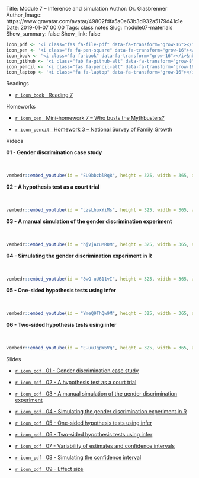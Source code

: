 Title: Module 7 – Inference and simulation
Author: Dr. Glasbrenner
Author_Image: https://www.gravatar.com/avatar/49802fdfa5a0e63b3d932a5179d41c1e
Date: 2019-01-07 00:00
Tags: class notes
Slug: module07-materials
Show_summary: false
Show_link: false

```r
icon_pdf <- '<i class="fas fa-file-pdf" data-fa-transform="grow-16"></i>&nbsp;'
icon_pen <- '<i class="fa fa-pen-square" data-fa-transform="grow-16"></i>&nbsp;'
icon_book <- '<i class="fa fa-book" data-fa-transform="grow-16"></i>&nbsp;'
icon_github <- '<i class="fab fa-github-alt" data-fa-transform="grow-8"></i>&nbsp;'
icon_pencil <- '<i class="fas fa-pencil-alt" data-fa-transform="grow-16"></i>&nbsp;'
icon_laptop <- '<i class="fa fa-laptop" data-fa-transform="grow-16"></i>&nbsp;'
```

[Readings]{.h2}

::: {.no-bullets}
*   [`r icon_book` &nbsp; [Reading 7]{.card-downloads-format}][reading07]
:::

<div style="margin-bottom: 1em"></div>

[Homeworks]{.h2}

::: {.no-bullets}
*   [`r icon_pen` &nbsp; [Mini-homework 7 -- Who busts the Mythbusters?]{.card-downloads-format}][mini-homework07]

*   [`r icon_pencil` &nbsp; [Homework 3 -- National Survey of Family Growth]{.card-downloads-format}][homework03]
:::

<div style="margin-bottom: 1em"></div>

[Videos]{.h2}

::::: {.videos-container}
::: {.video-item}
<p style="height: 50px">**01 - Gender discrimination case study**</p>

```r
vembedr::embed_youtube(id = "EL9bbzblRq8", height = 325, width = 365, allowfullscreen = TRUE, frameborder = 0)
```
:::

::: {.video-item}
<p style="height: 50px">**02 - A hypothesis test as a court trial**</p>

```r
vembedr::embed_youtube(id = "LzsLhuxYiMs", height = 325, width = 365, allowfullscreen = TRUE, frameborder = 0)
```
:::

::: {.video-item}
<p style="height: 50px">**03 - A manual simulation of the gender discrimination experiment**</p>

```r
vembedr::embed_youtube(id = "hjVjAzuMRDM", height = 325, width = 365, allowfullscreen = TRUE, frameborder = 0)
```
:::

::: {.video-item}
<p style="height: 50px">**04 - Simulating the gender discrimination experiment in R**</p>

```r
vembedr::embed_youtube(id = "8wQ-uU611vI", height = 325, width = 365, allowfullscreen = TRUE, frameborder = 0)
```
:::

::: {.video-item}
<p style="height: 50px">**05 - One-sided hypothesis tests using infer**</p>

```r
vembedr::embed_youtube(id = "YmeQ9ThQw9M", height = 325, width = 365, allowfullscreen = TRUE, frameborder = 0)
```
:::

::: {.video-item}
<p style="height: 50px">**06 - Two-sided hypothesis tests using infer**</p>

```r
vembedr::embed_youtube(id = "E-uuJgpW6Vg", height = 325, width = 365, allowfullscreen = TRUE, frameborder = 0)
```
:::
:::::

[Slides]{.h2}

::: {.no-bullets}
*   [`r icon_pdf` &nbsp; [01 - Gender discrimination case study]{.card-downloads-format}][slides-01]

*   [`r icon_pdf` &nbsp; [02 - A hypothesis test as a court trial]{.card-downloads-format}][slides-02]

*   [`r icon_pdf` &nbsp; [03 - A manual simulation of the gender discrimination experiment]{.card-downloads-format}][slides-03]

*   [`r icon_pdf` &nbsp; [04 - Simulating the gender discrimination experiment in R]{.card-downloads-format}][slides-04]

*   [`r icon_pdf` &nbsp; [05 - One-sided hypothesis tests using infer]{.card-downloads-format}][slides-05]

*   [`r icon_pdf` &nbsp; [06 - Two-sided hypothesis tests using infer]{.card-downloads-format}][slides-06]

*   [`r icon_pdf` &nbsp; [07 - Variability of estimates and confidence intervals]{.card-downloads-format}][slides-07]

*   [`r icon_pdf` &nbsp; [08 - Simulating the confidence interval]{.card-downloads-format}][slides-08]

*   [`r icon_pdf` &nbsp; [09 - Effect size]{.card-downloads-format}][slides-09]
:::

[slides-01]:          https://drive.google.com/file/d/1du9nvutPgGqmhIk8IwGTTDbtg7MFTNWY 
[slides-02]:          https://drive.google.com/file/d/1k9upa_hsq7-jUFwdqCFAq6bpenHKaytT
[slides-03]:          https://drive.google.com/file/d/1c3ikTCXhWEeT5pkuSPVxDjzz3x1BdQhp
[slides-04]:          https://drive.google.com/file/d/1N7tV39N7mocfWuxWhetPIxfWCc_um4lT
[slides-05]:          https://drive.google.com/file/d/1SUewphETMnIvzhbXoKK5mXQXhRxpLxhv
[slides-06]:          https://drive.google.com/file/d/1K8UbNKFCYUmOD73xmpxe2NdZ8pMIzmns
[slides-07]:          https://drive.google.com/file/d/1-drQTqeRPJOBSuJHX9HWtpof_g0OO1gh 
[slides-08]:          https://drive.google.com/file/d/19IpyKCWJhFiaO3bndDip3DnAewyZZ5Ea
[slides-09]:          https://drive.google.com/file/d/1IjnRZ9Q-wSlWyUDoJ6flyxZidThAdXE5
[reading07]:          /assignments/reading07/
[homework03]:         /assignments/homework-3/
[mini-homework07]:    /assignments/minihw07-who-busts-the-mythbusters/
